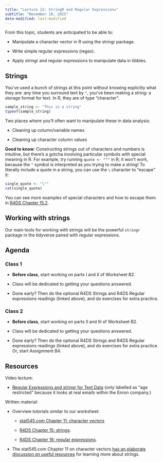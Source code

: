```yaml
---
title: "Lecture 12: StringR and Regular Expressions"
subtitle: "November 18, 2025"
date-modified: last-modified
---
```


From this topic, students are anticipated to be able to:

-   Manipulate a character vector in R using the stringr package.

-   Write simple regular expressions (regex).

-   Apply stringr and regular expressions to manipulate data in tibbles.

## Strings

You’ve used a bunch of strings at this point without knowing explicitly what they are: any time you surround text by `"`, you’ve been making a *string*: a storage format for text. In R, they are of type “character”.

```r
sample_string <- "This is a string" 
typeof(sample_string)
```

Two places where you’ll often want to manipulate these in data analysis:

-   Cleaning up column/variable names

-   Cleaning up character column values

**Good to know**: Constructing strings out of characters and numbers is intuitive, but there’s a gotcha involving particular symbols with special meaning in R. For example, try running `quote <- """` in R; it won’t work, because the `"` symbol is interpreted as you trying to make a string! To literally include a quote in a string, you can use the `\` character to “escape” it:

```r
single_quote <- "\""
cat(single_quote)
```

You can see more examples of special characters and how to escape them in [R4DS Chapter 15.2](https://r4ds.hadley.nz/strings#creating-a-string).

## Working with strings

Our main tools for working with strings will be the powerful `stringr` package in the tidyverse paired with regular expressions.

## **Agenda**

### Class 1

-   **Before class**, start working on parts I and II of Worksheet B2.

-   Class will be dedicated to getting your questions answered.

-   Done early? Then do the optional R4DS Strings and R4DS Regular expressions readings (linked above), and do exercises for extra practice.

### Class 2

-   **Before class**, start working on parts II and III of Worksheet B2.

-   Class will be dedicated to getting your questions answered.

-   Done early? Then do the optional R4DS Strings and R4DS Regular expressions readings (linked above), and do exercises for extra practice. Or, start Assignment B4.

## Resources

Video lecture:

-   [Regular Expressions and stringr for Text Data](https://www.youtube.com/watch?v=I0dJ1zpxAtU) (only labelled as “age restricted” because it looks at real emails within the Enron company.)

Written material:

-   Overview tutorials similar to our worksheet:

    -   [stat545.com Chapter 11: character vectors](https://stat545.com/character-vectors.html)

    -   [R4DS Chapter 15: strings](https://r4ds.hadley.nz/strings.html).

    -   [R4DS Chapter 16: regular expressions](https://r4ds.hadley.nz/regexps).

-   The stat545.com Chapter 11 on character vectors [has an elaborate discussion on useful resources](https://stat545.com/character-vectors.html#resources-3) for learning more about strings.
